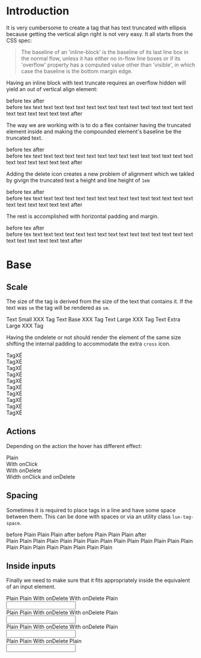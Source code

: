 


<Meta title="Component/Tag" component={Tag} />


# Introduction

It is very cumbersome to create a tag that has text truncated with ellipsis 
because getting the vertical align right is not very easy. It all starts from
the CSS spec:

> The baseline of an 'inline-block' is the baseline of its last line box in 
> the normal flow, unless it has either no in-flow line boxes or if its 
> 'overflow' property has a computed value other than 'visible', in which case 
> the baseline is the bottom margin edge.

Having an inline block with text truncate requires an overflow hidden will yield
an out of vertical align element:

<Canvas>
<div>
    before <span className="inline-block max-w-full truncate bg-red-100">tex</span> after
</div>
<div className="bg-gray-100">
    before <span className="inline-block max-w-full truncate bg-red-100">tex text text text text text text text text text text text text  text text text  text text text  text text text</span> after
</div>
</Canvas>

The way we are working with is to do a flex container having the truncated
element inside and making the compounded element's baseline be the truncated
text.

<Canvas>
<div>
    before <span className="inline-flex flex-row max-w-full bg-red-200">
        <span className="inline-block max-w-full truncate bg-red-100">tex</span> 
    </span> after
</div>
<div className="bg-gray-100">
    before <span className="inline-flex flex-row max-w-full bg-red-200">
        <span className="inline-block max-w-full truncate bg-red-100">tex text text text text text text text text text text text text  text text text  text text text  text text text</span> 
    </span> after
</div>
</Canvas>

Adding the delete icon creates a new problem of alignment which we takled by
givign the truncated text a height and line height of `1em`

<Canvas>
<div>
    before <span className="inline-flex flex-row items-baseline py-0.5 max-w-full bg-red-200">
        <Cross className="flex-none self-center bg-red-300" width="0.75em" height="0.75em"/>
        <span className="inline-block max-w-full truncate bg-red-100" style={{ height: '1em', lineHeight: '1em' }}>tex</span> 
    </span> after
</div>
<div className="bg-gray-100">
    before <span className="inline-flex flex-row items-baseline py-0.5 max-w-full bg-red-200">
        <Cross className="flex-none self-center bg-red-300" width="0.75em" height="0.75em"/>
        <span className="inline-block max-w-full truncate bg-red-100" style={{ height: '1em', lineHeight: '1em' }}>tex text text text text text text text text text text text text  text text text  text text text  text text text</span> 
    </span> after
</div>
</Canvas>

The rest is accomplished with horizontal padding and margin.

<Canvas>
<div>
    before <span className="inline-flex flex-row items-baseline px-1 py-0.5 max-w-full bg-red-200 rounded rounded-full">
        <Cross className="flex-none self-center bg-red-300 rounded rounded-full" width="0.75em" height="0.75em" style={{ marginRight: '0.25em' }}/>
        <span className="inline-block max-w-full truncate bg-red-100" style={{ height: '1em', lineHeight: '1em' }}>tex</span> 
    </span> after
</div>
<div className="bg-gray-100">
    before <span className="inline-flex flex-row items-baseline px-1 py-0.5 max-w-full bg-red-200 rounded rounded-full">
        <Cross className="flex-none self-center bg-red-300 rounded rounded-full" width="0.75em" height="0.75em" style={{ marginRight: '0.25em' }}/>
        <span className="inline-block max-w-full truncate bg-red-100" style={{ height: '1em', lineHeight: '1em' }}>tex text text text text text text text text text text text text  text text text  text text text  text text text</span> 
    </span> after
</div>
</Canvas>

# Base

## Scale

The size of the tag is derived from the size of the text that contains it. If
the text was `sm` the tag will be rendered as `sm`.

<Canvas>
    <Story name="Different Scales Same Base">
        <div className="p-2">
            <span className="text-sm"><span className="bg-red-100">Text Small XXX</span> <Tag>Tag</Tag> </span>
            <span className="text-base"><span className="bg-red-100">Text Base XXX</span> <Tag>Tag</Tag> </span>
            <span className="text-lg"><span className="bg-red-100">Text Large XXX</span> <Tag>Tag</Tag> </span>
            <span className="text-xl"><span className="bg-red-100">Text Extra Large XXX</span> <Tag>Tag</Tag> </span>
        </div>
    </Story>
</Canvas>

Having the ondelete or not should render the element of the same size shifting 
the internal padding to accommodate the extra `cross` icon.

<Canvas>
    <Story name="With and Without Same Width">
        <div className="flex flex-row justify-between items-center">
        <div className="text-xs">
            <div><Tag>TagXÉ</Tag></div>
            <div><Tag onDelete={handleDelete}>TagXÉ</Tag></div>
        </div>
        <div className="text-sm">
            <div><Tag>TagXÉ</Tag></div>
            <div><Tag onDelete={handleDelete}>TagXÉ</Tag></div>
        </div>
        <div className="text-base">
            <div><Tag>TagXÉ</Tag></div>
            <div><Tag onDelete={handleDelete}>TagXÉ</Tag></div>
        </div>
        <div className="text-lg">
            <div><Tag>TagXÉ</Tag></div>
            <div><Tag onDelete={handleDelete}>TagXÉ</Tag></div>
        </div>
        <div className="text-xl">
            <div><Tag>TagXÉ</Tag></div>
            <div><Tag onDelete={handleDelete}>TagXÉ</Tag></div>
        </div>
        </div>
    </Story>
</Canvas>

## Actions

Depending on the action the hover has different effect:

<Canvas>
    <Story name="With Different actions">
        <div className="flex flex-row justify-between items-center">
            <div><Tag>Plain</Tag></div>
            <div><Tag onClick={handleClick}>With onClick</Tag></div>
            <div><Tag onDelete={handleDelete}>With onDelete</Tag></div>
            <div><Tag onClick={handleClick} onDelete={handleDelete}>Width onClick and onDelete</Tag></div>
        </div>
    </Story>
</Canvas>


## Spacing

Sometimes it is required to place tags in a line and have some space between 
them. This can be done with spaces or via an utility class `lux-tag-space`.

<Canvas>
    <Story name="Spacing With Spaces">
        <span>before <Tag>Plain</Tag> <Tag>Plain</Tag> <Tag>Plain</Tag> after</span>
    </Story>
</Canvas>

<Canvas>
    <Story name="Spacing with Utility Class">
        <span>before 
            <span className="lux-tag-space">
                <Tag>Plain</Tag> 
                <Tag>Plain</Tag> 
                <Tag>Plain</Tag> 
            </span>
        after</span>
    </Story>
</Canvas>

<Canvas>
    <Story name="Spacing with Utility Class Multi Line">
        <div className="lux-tag-space text-base">
            <Tag>Plain</Tag> 
            <Tag>Plain</Tag> 
            <Tag>Plain</Tag> 
            <Tag>Plain</Tag> 
            <Tag>Plain</Tag> 
            <Tag>Plain</Tag> 
            <Tag>Plain</Tag> 
            <Tag>Plain</Tag> 
            <Tag>Plain</Tag> 
            <Tag>Plain</Tag> 
            <Tag>Plain</Tag> 
            <Tag>Plain</Tag> 
            <Tag>Plain</Tag> 
            <Tag>Plain</Tag> 
            <Tag>Plain</Tag> 
            <Tag>Plain</Tag> 
            <Tag>Plain</Tag> 
            <Tag>Plain</Tag> 
            <Tag>Plain</Tag> 
            <Tag>Plain</Tag> 
            <Tag>Plain</Tag> 
            <Tag>Plain</Tag> 
        </div>
    </Story>
</Canvas>

## Inside inputs

Finally we need to make sure that it fits appropriately inside the
equivalent of an input element.

<Canvas>
    <Story name="Inside an Input Extra Small">
        <div className="flex flex-row space-x-2 items-start">
            <div className={classnames('flex-1 w-full lux-tag-space rounded border border-control-border', controlScale['xs'])}>
                <Tag>Plain</Tag>
                <Tag>Plain</Tag>
                <Tag onDelete={handleDelete}>With onDelete</Tag>
                <Tag onDelete={handleDelete}>With onDelete</Tag>
                <Tag>Plain</Tag>
            </div>
            <div className="flex-1">
                <Input scale="xs" type="text" defaultValue="Plain"/>
            </div>
        </div>
    </Story>
</Canvas>

<Canvas>
    <Story name="Inside an Input Small">
        <div className="flex flex-row space-x-2 items-start">
            <div className={classnames('flex-1 w-full lux-tag-space rounded border border-control-border', controlScale['sm'])}>
                <Tag>Plain</Tag>
                <Tag>Plain</Tag>
                <Tag onDelete={handleDelete}>With onDelete</Tag>
                <Tag onDelete={handleDelete}>With onDelete</Tag>
                <Tag>Plain</Tag>
            </div>
            <div className="flex-1">
                <Input scale="sm" type="text" defaultValue="Plain"/>
            </div>
        </div>
    </Story>
</Canvas>

<Canvas>
    <Story name="Inside an Input Base">
        <div className="flex flex-row space-x-2 items-start">
            <div className={classnames('flex-1 block w-full lux-tag-space rounded border border-control-border', controlScale['base'])}>
                <Tag>Plain</Tag>
                <Tag>Plain</Tag>
                <Tag onDelete={handleDelete}>With onDelete</Tag>
                <Tag onDelete={handleDelete}>With onDelete</Tag>
                <Tag>Plain</Tag>
            </div>
            <div className="flex-1">
                <Input scale="base" type="text" defaultValue="Plain"/>
            </div>
        </div>
    </Story>
</Canvas>

<Canvas>
    <Story name="Inside an Input Large">
        <div className="flex flex-row space-x-2 items-start">
            <div className={classnames('flex-1 w-full lux-tag-space rounded border border-control-border', controlScale['lg'])}>
                <Tag>Plain</Tag>
                <Tag>Plain</Tag>
                <Tag onDelete={handleDelete}>With onDelete</Tag>
                <Tag>Plain</Tag>
            </div>
            <div className="flex-1">
                <Input scale="lg" type="text" defaultValue="Plain"/>
            </div>
        </div>
    </Story>
</Canvas>
